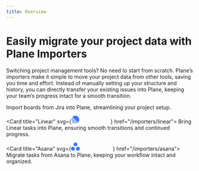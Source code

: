 ```yaml
---
title: Overview
---
```



# Easily migrate your project data with Plane Importers

Switching project management tools? No need to start from scratch. Plane’s importers make it simple to move your project data from other tools, saving you time and effort. Instead of manually setting up your structure and history, you can directly transfer your existing issues into Plane, keeping your team’s progress intact for a smooth transition.


<CardGroup cols={2}>
  <Card title="Jira" icon="FaJira" href="/importers/jira">
    Import boards from Jira into Plane, streamlining your project setup.
  </Card>

  <Card title="Linear" svg={<svg height="21" viewBox="0 0 500 100" fill="#3e76ff" size="16" color="#3e76ff" aria-label="Linear"><path fill-rule="evenodd" clip-rule="evenodd" d="M12.9266 16.3713c-.5283.5806-.4933 1.4714.0617 2.0265l68.5946 68.5946c.5551.555 1.4459.59 2.0265.0617 10.0579-9.1522 16.3713-22.3478 16.3713-37.0179C99.9807 22.402 77.5788 0 49.9445 0 35.2744 0 22.0788 6.31337 12.9266 16.3713ZM4.35334 29.3894c-.25348.5589-.12567 1.2142.30824 1.6481L68.9432 95.3191c.4339.4339 1.0892.5617 1.6481.3083 1.485-.6736 2.9312-1.4176 4.3344-2.2277.8341-.4815.9618-1.6195.2808-2.3005L8.88146 24.7742c-.68097-.681-1.81894-.5532-2.30045.2808-.81013 1.4032-1.55411 2.8494-2.22767 4.3344ZM.453579 47.796c-.300979-.301-.46112014-.7158-.4327856-1.1405.1327026-1.9891.3816396-3.9463.7400796-5.865.214926-1.1505 1.620727-1.5497 2.448307-.7222L59.9124 96.7715c.8275.8276.4283 2.2334-.7222 2.4483-1.9187.3585-3.8759.6074-5.865.7401-.4247.0283-.8395-.1318-1.1405-.4328L.453579 47.796ZM3.93331 61.7589c-1.0331-1.0331-2.70028-.1429-2.32193 1.2683C6.22104 80.2203 19.7604 93.7597 36.9535 98.3693c1.4112.3784 2.3014-1.2888 1.2683-2.3219L3.93331 61.7589ZM201.602"></path></svg>} href="/importers/linear">
    Bring Linear tasks into Plane, ensuring smooth transitions and continued progress.
  </Card>

  <Card title="Asana" svg={<svg width="112" height="22" fill="#3e76ff" xmlns="http://www.w3.org/2000/svg" aria-labelledby="asana"><path class="_nav_logo-link__asana-icon__Un0sE" id="asana-horizontal-logo__icon" d="M18.559 11.605a5.158 5.158 0 1 0 0 10.317 5.158 5.158 0 0 0 0-10.317Zm-13.401.001a5.158 5.158 0 1 0 0 10.315 5.158 5.158 0 0 0 0-10.315Zm11.858-6.448a5.158 5.158 0 1 1-10.316 0 5.158 5.158 0 0 1 10.316 0Z" fill="#3e76ff"></path></svg>} href="/importers/asana">
    Migrate tasks from Asana to Plane, keeping your workflow intact and organized.
  </Card>

</CardGroup>

